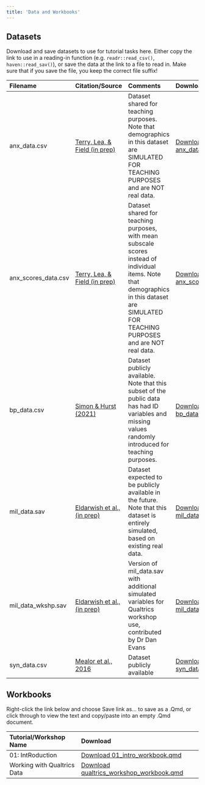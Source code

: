 ```yaml
---
title: 'Data and Workbooks'
---
```



## Datasets


Download and save datasets to use for tutorial tasks here.
Either copy the link to use in a reading-in function (e.g. `readr::read_csv()`, `haven::read_sav()`), or save the data at the link to a file to read in.
Make sure that if you save the file, you keep the correct file suffix!


<table class="table" style="margin-left: auto; margin-right: auto;">
 <thead>
  <tr>
   <th style="text-align:left;"> Filename </th>
   <th style="text-align:left;"> Citation/Source </th>
   <th style="text-align:left;"> Comments </th>
   <th style="text-align:left;"> Download </th>
  </tr>
 </thead>
<tbody>
  <tr>
   <td style="text-align:left;"> anx_data.csv </td>
   <td style="text-align:left;"> <a href="https://osf.io/8jk5v/">Terry, Lea, &amp; Field (in prep)</a> </td>
   <td style="text-align:left;"> Dataset shared for teaching purposes. Note that demographics in this dataset are SIMULATED FOR TEACHING PURPOSES and are NOT real data. </td>
   <td style="text-align:left;"> <a href="https://raw.githubusercontent.com/drmankin/practicum/master/data/anx_data.csv">Download anx_data.csv</a> </td>
  </tr>
  <tr>
   <td style="text-align:left;"> anx_scores_data.csv </td>
   <td style="text-align:left;"> <a href="https://osf.io/8jk5v/">Terry, Lea, &amp; Field (in prep)</a> </td>
   <td style="text-align:left;"> Dataset shared for teaching purposes, with mean subscale scores instead of individual items. Note that demographics in this dataset are SIMULATED FOR TEACHING PURPOSES and are NOT real data. </td>
   <td style="text-align:left;"> <a href="https://raw.githubusercontent.com/drmankin/practicum/master/data/anx_scores_data.csv">Download anx_scores_data.csv</a> </td>
  </tr>
  <tr>
   <td style="text-align:left;"> bp_data.csv </td>
   <td style="text-align:left;"> <a href="https://sussex.figshare.com/articles/dataset/Dataset_for_paper_Body_Positivity_but_not_for_everyone/9885644">Simon &amp; Hurst (2021)</a> </td>
   <td style="text-align:left;"> Dataset publicly available. Note that this subset of the public data has had ID variables and missing values randomly introduced for teaching purposes. </td>
   <td style="text-align:left;"> <a href="https://raw.githubusercontent.com/drmankin/practicum/master/data/bp_data.csv">Download bp_data.csv</a> </td>
  </tr>
  <tr>
   <td style="text-align:left;"> mil_data.sav </td>
   <td style="text-align:left;"> <a href="https://profiles.sussex.ac.uk/p323096-vlad-costin">Eldarwish et al., (in prep)</a> </td>
   <td style="text-align:left;"> Dataset expected to be publicly available in the future. Note that this dataset is entirely simulated, based on existing real data. </td>
   <td style="text-align:left;"> <a href="https://raw.githubusercontent.com/drmankin/practicum/master/data/mil_data.sav">Download mil_data.sav</a> </td>
  </tr>
  <tr>
   <td style="text-align:left;"> mil_data_wkshp.sav </td>
   <td style="text-align:left;"> <a href="https://profiles.sussex.ac.uk/p323096-vlad-costin">Eldarwish et al., (in prep)</a> </td>
   <td style="text-align:left;"> Version of mil_data.sav with additional simulated variables for Qualtrics workshop use, contributed by Dr Dan Evans </td>
   <td style="text-align:left;"> <a href="https://raw.githubusercontent.com/drmankin/practicum/master/data/mil_data_wkshp.sav">Download mil_data_wkshp.sav</a> </td>
  </tr>
  <tr>
   <td style="text-align:left;"> syn_data.csv </td>
   <td style="text-align:left;"> <a href="https://journals.plos.org/plosone/article?id=10.1371/journal.pone.0155483">Mealor et al., 2016</a> </td>
   <td style="text-align:left;"> Dataset publicly available </td>
   <td style="text-align:left;"> <a href="https://raw.githubusercontent.com/drmankin/practicum/master/data/syn_data.csv">Download syn_data.csv</a> </td>
  </tr>
</tbody>
</table>


## Workbooks

Right-click the link below and choose Save link as... to save as a .Qmd,
or click through to view the text and copy/paste into an empty .Qmd document.

<table class="table" style="margin-left: auto; margin-right: auto;">
 <thead>
  <tr>
   <th style="text-align:left;"> Tutorial/Workshop Name </th>
   <th style="text-align:left;"> Download </th>
  </tr>
 </thead>
<tbody>
  <tr>
   <td style="text-align:left;"> 01: IntRoduction </td>
   <td style="text-align:left;"> <a href="https://raw.githubusercontent.com/drmankin/practicum/master/workbooks/01_intro_workbook.qmd" download="01_intro_workbook.qmd">Download 01_intro_workbook.qmd</a> </td>
  </tr>
  <tr>
   <td style="text-align:left;"> Working with Qualtrics Data </td>
   <td style="text-align:left;"> <a href="https://raw.githubusercontent.com/drmankin/practicum/master/workbooks/qualtrics_workshop_workbook.qmd" download="qualtrics_workshop_workbook.qmd">Download qualtrics_workshop_workbook.qmd</a> </td>
  </tr>
</tbody>
</table>
